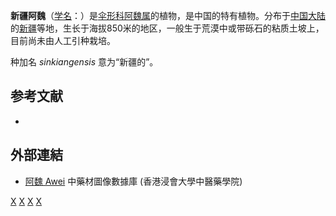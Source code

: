 {{NoteTA|G1=LS}}
{{Speciesbox
| genus = Ferula
| species = sinkiangensis
| authority = K. M. Shen, 1975
}}

'''新疆阿魏'''（[[学名|学名]]：{{lang|la|''Ferula sinkiangensis''}}）是[[伞形科|伞形科]][[阿魏属|阿魏属]]的植物，是中国的特有植物。分布于[[中国大陆|中国大陆]]的[[新疆|新疆]]等地，生长于海拔850米的地区，一般生于荒漠中或带砾石的粘质土坡上，目前尚未由人工引种栽培。

种加名 ''sinkiangensis'' 意为“新疆的”。

== 参考文献 ==
<div class="references-small">
* {{cite web| url =http://www.bioinfo.cn/db05/KmzwSpecies.php?action=view&id=22754| title =新疆阿魏| work =《中国高等植物数据库全库》| publisher =中国科学院微生物研究所| author =昆明植物研究所| accessdate =2009-02-25| deadurl =yes| archiveurl =https://web.archive.org/web/20160305084921/http://www.bioinfo.cn/db05/KmzwSpecies.php?action=view&id=22754| archivedate =2016-03-05}}
</div>

==外部連結==
* [http://libproject.hkbu.edu.hk/was40/detail?channelid=47953&searchword=pid=B00362 阿魏 Awei] {{Wayback|url=http://libproject.hkbu.edu.hk/was40/detail?channelid=47953&searchword=pid=B00362 |date=20160304102559 }} 中藥材圖像數據庫 (香港浸會大學中醫藥學院)
{{Taxonbar|from=Q11083864}}

[[Category:阿魏属|X]]
[[Category:1975年描述的植物|X]]
[[Category:中国特有植物|X]]
[[Category:新疆植物|X]]


{{Apiales-stub}}